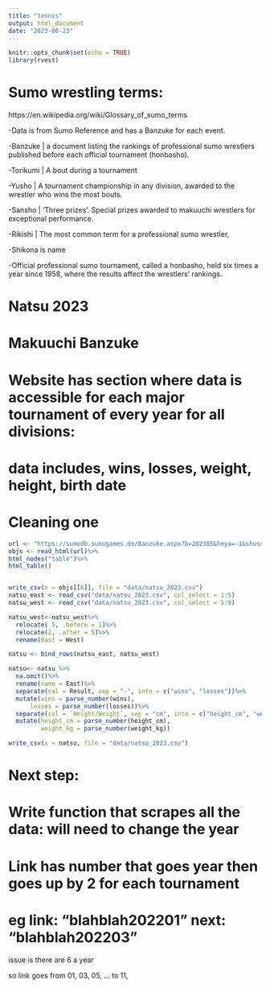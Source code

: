 ```yaml
---
title: "tennis"
output: html_document
date: "2023-06-23"
---
```


```r
knitr::opts_chunk$set(echo = TRUE)
library(rvest)
```
# Sumo wrestling terms:
https://en.wikipedia.org/wiki/Glossary_of_sumo_terms

-Data is from Sumo Reference and has a Banzuke for each event.



-Banzuke | a document listing the rankings of professional sumo wrestlers published before each official tournament (honbasho).

-Torikumi |  A bout during a tournament

-Yusho | A tournament championship in any division, awarded to the wrestler who wins the most bouts.

-Sansho | 'Three prizes'. Special prizes awarded to makuuchi wrestlers for exceptional performance.

-Rikishi | The most common term for a professional sumo wrestler,

-Shikona is name

-Official professional sumo tournament, called a honbasho, held six times a year since 1958, where the results affect the wrestlers' rankings.



# Natsu 2023 
# Makuuchi Banzuke 

#  Website has section where data is accessible for each major tournament of every year for all divisions:
#  data includes, wins, losses, weight, height, birth date


# Cleaning one 
```r
url <- "https://sumodb.sumogames.de/Banzuke.aspx?b=202305&heya=-1&shusshin=-1&bd=on&w=on&hl=on#legend"
objs <- read_html(url)%>%
html_nodes("table")%>%
html_table()


write_csv(x = objs[[6]], file = "data/natsu_2023.csv")
natsu_east <- read_csv("data/natsu_2023.csv", col_select = 1:5)
natsu_west <- read_csv("data/natsu_2023.csv", col_select = 5:9)

natsu_west<-natsu_west%>%
  relocate( 5, .before = 1)%>%
  relocate(2, .after = 5)%>%
  rename(East = West)

natsu <- bind_rows(natsu_east, natsu_west)

natsu<- natsu %>%
  na.omit()%>%
  rename(name = East)%>%
  separate(col = Result, sep = "-", into = c("wins", "losses"))%>%
  mutate(wins = parse_number(wins),
      losses = parse_number(losses))%>%
  separate(col = `Height/Weight`, sep = "cm", into = c("height_cm", "weight_kg"))%>%
  mutate(height_cm = parse_number(height_cm),
         weight_kg = parse_number(weight_kg))

write_csv(x = natsu, file = "data/natsu_2023.csv")
```


# Next step:
# Write function that scrapes all the data: will need to change the year 
# Link has number that goes year then goes up by 2 for each tournament
# eg link: "blahblah202201" next: "blahblah202203"

issue is there are 6 a year 

so link goes from 01, 03, 05, ... to 11, 

